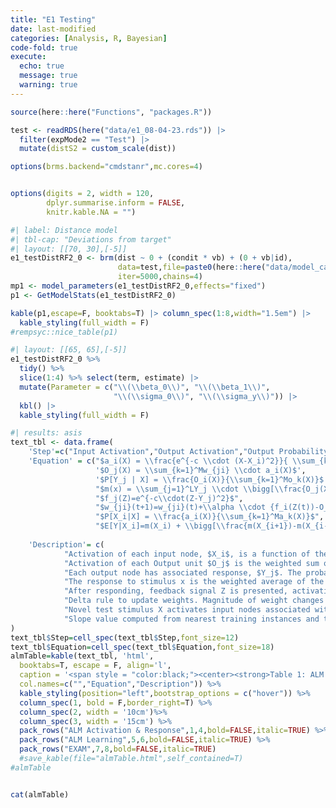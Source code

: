```yaml
---
title: "E1 Testing"
date: last-modified
categories: [Analysis, R, Bayesian]
code-fold: true
execute:
  echo: true
  message: true
  warning: true
---
```


```r
source(here::here("Functions", "packages.R"))

test <- readRDS(here("data/e1_08-04-23.rds")) |> 
  filter(expMode2 == "Test") |> 
  mutate(distS2 = custom_scale(dist))

options(brms.backend="cmdstanr",mc.cores=4)


options(digits = 2, width = 120,
        dplyr.summarise.inform = FALSE,
        knitr.kable.NA = "")

```


```r
#| label: Distance model
#| tbl-cap: "Deviations from target"
#| layout: [[70, 30],[-5]]
e1_testDistRF2_0 <- brm(dist ~ 0 + (condit * vb) + (0 + vb|id),
                        data=test,file=paste0(here::here("data/model_cache","e1_testDistRF2_0")), 
                        iter=5000,chains=4)
mp1 <- model_parameters(e1_testDistRF2_0,effects="fixed")
p1 <- GetModelStats(e1_testDistRF2_0)

kable(p1,escape=F, booktabs=T) |> column_spec(1:8,width="1.5em") |> 
  kable_styling(full_width = F)
#rempsyc::nice_table(p1) 

```

```r
#| layout: [[65, 65],[-5]]
e1_testDistRF2_0 %>%
  tidy() %>%
  slice(1:4) %>% select(term, estimate) |> 
  mutate(Parameter = c("\\(\\beta_0\\)", "\\(\\beta_1\\)",
                       "\\(\\sigma_0\\)", "\\(\\sigma_y\\)")) |> 
  kbl() |> 
  kable_styling(full_width = F)
```


```r
#| results: asis
text_tbl <- data.frame(
    'Step'=c("Input Activation","Output Activation","Output Probability","Mean Output","Feedback Activation","Update Weights","Extrapolation",""),
    'Equation' = c("$a_i(X) = \\frac{e^{-c \\cdot (X-X_i)^2}}{ \\sum_{k=1}^Me^{-c \\cdot (X-X_i)^2}}$", 
                   '$O_j(X) = \\sum_{k=1}^Mw_{ji} \\cdot a_i(X)$',
                   '$P[Y_j | X] = \\frac{O_i(X)}{\\sum_{k=1}^Mo_k(X)}$',
                   "$m(x) = \\sum_{j=1}^LY_j \\cdot \\bigg[\\frac{O_j(X)}{\\sum_{k=1}^Lo_k(X)}\\bigg]$",
                   "$f_j(Z)=e^{-c\\cdot(Z-Y_j)^2}$",
                   "$w_{ji}(t+1)=w_{ji}(t)+\\alpha \\cdot {f_i(Z(t))-O_j(X(t))} \\cdot a_i(X(t))$",
                   "$P[X_i|X] = \\frac{a_i(X)}{\\sum_{k=1}^Ma_k(X)}$",
                   "$E[Y|X_i]=m(X_i) + \\bigg[\\frac{m(X_{i+1})-m(X_{i-1})}{X_{i+1} - X_{i-1}} \\bigg] \\cdot[X-X_i]$"),
    
    'Description'= c(
            "Activation of each input node, $X_i$, is a function of the Gaussian similarity between the node value and stimulus X. ",
            "Activation of each Output unit $O_j$ is the weighted sum of the input activations and association weights",
            "Each output node has associated response, $Y_j$. The probability of response $Y_j$ is determined by the ratio of output activations",
            "The response to stimulus x is the weighted average of the response probabilities",
            "After responding, feedback signal Z is presented, activating each output node via the Gaussian similarity to the ideal response  ",
            "Delta rule to update weights. Magnitude of weight changes controlled by learning rate parameter alpha.",
            "Novel test stimulus X activates input nodes associated with trained stimuli",
            "Slope value computed from nearest training instances and then added to the response associated with the nearest training instance,m(x)")
)
text_tbl$Step=cell_spec(text_tbl$Step,font_size=12)
text_tbl$Equation=cell_spec(text_tbl$Equation,font_size=18)
almTable=kable(text_tbl, 'html', 
  booktabs=T, escape = F, align='l',
  caption = '<span style = "color:black;"><center><strong>Table 1: ALM & EXAM Equations</strong></center></span>',
  col.names=c("","Equation","Description")) %>%
  kable_styling(position="left",bootstrap_options = c("hover")) %>%
  column_spec(1, bold = F,border_right=T) %>%
  column_spec(2, width = '10cm')%>%
  column_spec(3, width = '15cm') %>%
  pack_rows("ALM Activation & Response",1,4,bold=FALSE,italic=TRUE) %>%
  pack_rows("ALM Learning",5,6,bold=FALSE,italic=TRUE) %>%
  pack_rows("EXAM",7,8,bold=FALSE,italic=TRUE)
  #save_kable(file="almTable.html",self_contained=T)
#almTable


cat(almTable)
```


